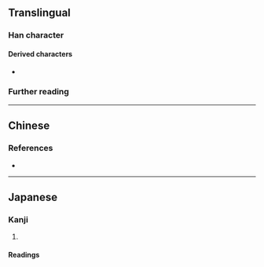 {{character info/new}}
==Translingual==

===Han character===
{{Han char|rn=15|rad=冫|as=03|sn=5|four=40103|canj=KY|ids=⿱大⺀(G),⿱大冫(TJ)}}

====Derived characters====
* {{l|mul|[[𬇜]], [[𬙛]], [[𠘀]], [[𦄖]]}}

===Further reading===
{{Han ref|kx=0131.230|dkj=01611|dj=0294.140|hdz=10295.050|uh=51AD}}

----

==Chinese==
{{zh-see|泰|ha}}

===References===
* {{R:twedu|C00437}}

----

==Japanese==

===Kanji===
{{ja-kanji|grade=|rs=冫03}}

# {{rfdef|ja|sort=冫03}}

====Readings====
{{ja-readings
|on=たい, たつ, たち
|kun=なめらか
}}